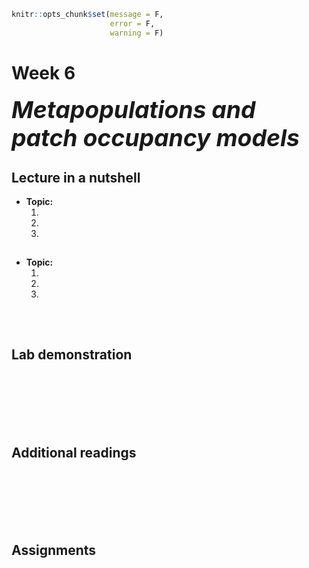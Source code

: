 ```r
knitr::opts_chunk$set(message = F, 
                      error = F, 
                      warning = F)

```

# Week 6 {-} 
<div style = "font-size: 28pt"> **_Metapopulations and patch occupancy models_**</div>

## Lecture in a nutshell {-}

* **Topic:**
    1. 
    2. 
    3. 
    
<div style="height:1px ;"><br></div>

* **Topic:**
    1. 
    2. 
    3.

<div style="height:1px ;"><br></div>    
<br>


## Lab demonstration {-}

<br>
<br>
<br>
<br>
<br>

## Additional readings {-}

<br>
<br>
<br>
<br>
<br>

## Assignments {-}

[](./Assignments/.pdf){target="_blank"}


